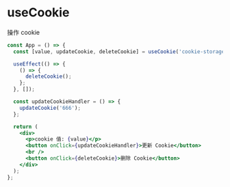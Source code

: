 
<Meta title="hooks/useCookie" />

# useCookie

操作 cookie

```jsx
const App = () => {
  const [value, updateCookie, deleteCookie] = useCookie('cookie-storage');

  useEffect(() => {
    () => {
      deleteCookie();
    };
  }, []);

  const updateCookieHandler = () => {
    updateCookie('666');
  };

  return (
    <div>
      <p>cookie 值: {value}</p>
      <button onClick={updateCookieHandler}>更新 Cookie</button>
      <br />
      <button onClick={deleteCookie}>删除 Cookie</button>
    </div>
  );
};
```